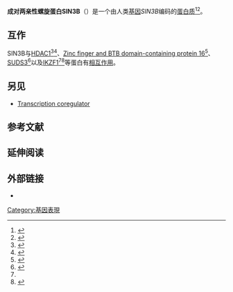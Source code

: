 {{PBB|geneid=23309}}
'''成对两亲性螺旋蛋白SIN3B'''（{{lang-en|Paired amphipathic helix protein Sin3b}}）是一个由人类[[基因|基因]]''SIN3B''编码的[[蛋白质|蛋白质]]<ref name="pmid9734811">{{cite journal | author = Ishikawa K, Nagase T, Suyama M, Miyajima N, Tanaka A, Kotani H, Nomura N, Ohara O | title = Prediction of the coding sequences of unidentified human genes. X. The complete sequences of 100 new cDNA clones from brain which can code for large proteins in vitro | journal = DNA Res | volume = 5 | issue = 3 | pages = 169–76 | pmid = 9734811 | pmc =  | doi =10.1093/dnares/5.3.169  |date=December 1998}}</ref><ref name="entrez">{{cite web | title = Entrez Gene: SIN3B SIN3 homolog B, transcription regulator (yeast)| url = http://www.ncbi.nlm.nih.gov/sites/entrez?Db=gene&Cmd=ShowDetailView&TermToSearch=23309| accessdate = }}</ref>。

==互作==

SIN3B与[[HDAC1|HDAC1]]<ref name=pmid10444591>{{cite journal |last=Zhang |first=Y |authorlink= |coauthors=Ng H H, Erdjument-Bromage H, Tempst P, Bird A, Reinberg D |title=Analysis of the NuRD subunits reveals a histone deacetylase core complex and a connection with DNA methylation |journal=Genes Dev. |volume=13 |issue=15 |pages=1924–35 |publisher= |location = UNITED STATES| issn = 0890-9369| pmid = 10444591 | bibcode = | oclc =| id = | url = | language = | format = | accessdate = | laysummary = | laysource = | laydate = | quote = |doi=10.1101/gad.13.15.1924 |pmc=316920 |date=August 1999}}</ref><ref name=pmid10357820>{{cite journal |last=Koipally |first=J |authorlink= |coauthors=Renold A, Kim J, Georgopoulos K |title=Repression by Ikaros and Aiolos is mediated through histone deacetylase complexes |journal=EMBO J. |volume=18 |issue=11 |pages=3090–100 |publisher= |location = ENGLAND| issn = 0261-4189| pmid = 10357820 |doi = 10.1093/emboj/18.11.3090 | bibcode = | oclc =| id = | url = | language = | format = | accessdate = | laysummary = | laysource = | laydate = | quote = |pmc=1171390 |date=June 1999}}</ref>、[[Zinc_finger_and_BTB_domain-containing_protein_16|Zinc finger and BTB domain-containing protein 16]]<ref name=pmid9627120>{{cite journal |last=David |first=G |authorlink= |coauthors=Alland L, Hong S H, Wong C W, DePinho R A, Dejean A |title=Histone deacetylase associated with mSin3A mediates repression by the acute promyelocytic leukemia-associated PLZF protein |journal=Oncogene |volume=16 |issue=19 |pages=2549–56 |publisher= |location = ENGLAND| issn = 0950-9232| pmid = 9627120 |doi = 10.1038/sj.onc.1202043 | bibcode = | oclc =| id = | url = | language = | format = | accessdate = | laysummary = | laysource = | laydate = | quote = |date=May 1998}}</ref>、[[SUDS3|SUDS3]]<ref name=pmid11909966>{{cite journal |last=Alland |first=Leila |authorlink= |coauthors=David Gregory, Shen-Li Hong, Potes Jason, Muhle Rebecca, Lee Hye-Chun, Hou Harry, Chen Ken, DePinho Ronald A |title=Identification of Mammalian Sds3 as an Integral Component of the Sin3/Histone Deacetylase Corepressor Complex |journal=Mol. Cell. Biol. |volume=22 |issue=8 |pages=2743–50 |publisher= |location = United States| issn = 0270-7306| pmid = 11909966 | bibcode = | oclc =| id = | url =https://archive.org/details/sim_molecular-and-cellular-biology_2002-04_22_8/page/2743| language = | format = | accessdate = | laysummary = | laysource = | laydate = | quote = |doi=10.1128/MCB.22.8.2743-2750.2002 |pmc=133736 |date=April 2002}}</ref>以及[[IKZF1|IKZF1]]<ref name=pmid10357820/><ref name=pmid12015313>{{cite journal |last=Koipally |first=Joseph |authorlink= |coauthors=Georgopoulos Katia |title=A molecular dissection of the repression circuitry of Ikaros |journal=J. Biol. Chem. |volume=277 |issue=31 |pages=27697–705 |publisher= |location = United States| issn = 0021-9258| pmid = 12015313 |doi = 10.1074/jbc.M201694200 | bibcode = | oclc =| id = | url = | language = | format = | accessdate = | laysummary = | laysource = | laydate = | quote = |date=August 2002}}</ref>等蛋白有[[蛋白質交互作用|相互作用]]。

==另见==
* [[Transcription_coregulator|Transcription coregulator]]

==参考文献==
{{reflist}}

==延伸阅读==
{{refbegin | 2}}
{{PBB_Further_reading 
| citations = 
*{{cite journal  | author=Ayer DE, Lawrence QA, Eisenman RN |title=Mad-Max transcriptional repression is mediated by ternary complex formation with mammalian homologs of yeast repressor Sin3 |journal=Cell |volume=80 |issue= 5 |pages= 767–76 |year= 1995 |pmid= 7889570 |doi=10.1016/0092-8674(95)90355-0  }}
*{{cite journal  | author=David G, Alland L, Hong SH, ''et al.'' |title=Histone deacetylase associated with mSin3A mediates repression by the acute promyelocytic leukemia-associated PLZF protein |journal=Oncogene |volume=16 |issue= 19 |pages= 2549–56 |year= 1998 |pmid= 9627120 |doi= 10.1038/sj.onc.1202043 }}
*{{cite journal  | author=Koipally J, Renold A, Kim J, Georgopoulos K |title=Repression by Ikaros and Aiolos is mediated through histone deacetylase complexes |journal=EMBO J. |volume=18 |issue= 11 |pages= 3090–100 |year= 1999 |pmid= 10357820 |doi= 10.1093/emboj/18.11.3090  | pmc=1171390 }}
*{{cite journal  | author=Naruse Y, Aoki T, Kojima T, Mori N |title=Neural restrictive silencer factor recruits mSin3 and histone deacetylase complex to repress neuron-specific target genes |journal=Proc. Natl. Acad. Sci. U.S.A. |volume=96 |issue= 24 |pages= 13691–6 |year= 2000 |pmid= 10570134 |doi=10.1073/pnas.96.24.13691  | pmc=24126  }}
*{{cite journal  | author=Spronk CA, Tessari M, Kaan AM, ''et al.'' |title=The Mad1-Sin3B interaction involves a novel helical fold |journal=Nat. Struct. Biol. |volume=7 |issue= 12 |pages= 1100–4 |year= 2001 |pmid= 11101889 |doi= 10.1038/81944 }}
*{{cite journal  | author=Spronk CA, Jansen JF, Tessari M, ''et al.'' |title=Sequence-specific assignment of the PAH2 domain of Sin3B free and bound to Mad1 |journal=J. Biomol. NMR |volume=19 |issue= 4 |pages= 377–8 |year= 2001 |pmid= 11370785 |doi=10.1023/A:1011262214741  }}
*{{cite journal  | author=Alland L, David G, Shen-Li H, ''et al.'' |title=Identification of Mammalian Sds3 as an Integral Component of the Sin3/Histone Deacetylase Corepressor Complex | url=https://archive.org/details/sim_molecular-and-cellular-biology_2002-04_22_8/page/2743 |journal=Mol. Cell. Biol. |volume=22 |issue= 8 |pages= 2743–50 |year= 2002 |pmid= 11909966 |doi=10.1128/MCB.22.8.2743-2750.2002  | pmc=133736  }}
*{{cite journal  | author=Rayman JB, Takahashi Y, Indjeian VB, ''et al.'' |title=E2F mediates cell cycle-dependent transcriptional repression in vivo by recruitment of an HDAC1/mSin3B corepressor complex |journal=Genes Dev. |volume=16 |issue= 8 |pages= 933–47 |year= 2002 |pmid= 11959842 |doi= 10.1101/gad.969202  | pmc=152357 }}
*{{cite journal  | author=Koipally J, Georgopoulos K |title=A molecular dissection of the repression circuitry of Ikaros |journal=J. Biol. Chem. |volume=277 |issue= 31 |pages= 27697–705 |year= 2002 |pmid= 12015313 |doi= 10.1074/jbc.M201694200 }}
*{{cite journal  | author=Yang L, Mei Q, Zielinska-Kwiatkowska A, ''et al.'' |title=An ERG (ets-related gene)-associated histone methyltransferase interacts with histone deacetylases 1/2 and transcription co-repressors mSin3A/B |journal=Biochem. J. |volume=369 |issue= Pt 3 |pages= 651–7 |year= 2003 |pmid= 12398767 |doi= 10.1042/BJ20020854  | pmc=1223118 }}
*{{cite journal  | author=Strausberg RL, Feingold EA, Grouse LH, ''et al.'' |title=Generation and initial analysis of more than 15,000 full-length human and mouse cDNA sequences |journal=Proc. Natl. Acad. Sci. U.S.A. |volume=99 |issue= 26 |pages= 16899–903 |year= 2003 |pmid= 12477932 |doi= 10.1073/pnas.242603899  | pmc=139241 }}
*{{cite journal  | author=Petrie K, Guidez F, Howell L, ''et al.'' |title=The histone deacetylase 9 gene encodes multiple protein isoforms |journal=J. Biol. Chem. |volume=278 |issue= 18 |pages= 16059–72 |year= 2003 |pmid= 12590135 |doi= 10.1074/jbc.M212935200 }}
*{{cite journal  | author=Wysocka J, Myers MP, Laherty CD, ''et al.'' |title=Human Sin3 deacetylase and trithorax-related Set1/Ash2 histone H3-K4 methyltransferase are tethered together selectively by the cell-proliferation factor HCF-1 |journal=Genes Dev. |volume=17 |issue= 7 |pages= 896–911 |year= 2003 |pmid= 12670868 |doi= 10.1101/gad.252103  | pmc=196026 }}
*{{cite journal  | author=Ota T, Suzuki Y, Nishikawa T, ''et al.'' |title=Complete sequencing and characterization of 21,243 full-length human cDNAs |journal=Nat. Genet. |volume=36 |issue= 1 |pages= 40–5 |year= 2004 |pmid= 14702039 |doi= 10.1038/ng1285 }}
*{{cite journal  | author=Dugast-Darzacq C, Pirity M, Blanck JK, ''et al.'' |title=Mxi1-SRalpha: a novel Mxi1 isoform with enhanced transcriptional repression potential |journal=Oncogene |volume=23 |issue= 55 |pages= 8887–99 |year= 2004 |pmid= 15467743 |doi= 10.1038/sj.onc.1208107 }}
*{{cite journal  | author=Gerhard DS, Wagner L, Feingold EA, ''et al.'' |title=The Status, Quality, and Expansion of the NIH Full-Length cDNA Project: The Mammalian Gene Collection (MGC) |journal=Genome Res. |volume=14 |issue= 10B |pages= 2121–7 |year= 2004 |pmid= 15489334 |doi= 10.1101/gr.2596504  | pmc=528928 }}
*{{cite journal  | author=Rampalli S, Pavithra L, Bhatt A, ''et al.'' |title=Tumor Suppressor SMAR1 Mediates Cyclin D1 Repression by Recruitment of the SIN3/Histone Deacetylase 1 Complex | url=https://archive.org/details/sim_molecular-and-cellular-biology_2005-10_25_19/page/8415 |journal=Mol. Cell. Biol. |volume=25 |issue= 19 |pages= 8415–29 |year= 2005 |pmid= 16166625 |doi= 10.1128/MCB.25.19.8415-8429.2005  | pmc=1265755 }}
*{{cite journal  | author=Xu Y, Sengupta PK, Seto E, Smith BD |title=RFX family proteins differentially interact with HDACs to repress collagen alpha 2(I) gene (COL1A2) expression |journal=J. Biol. Chem. |volume=281 |issue= 14 |pages= 9260–70 |year= 2006 |pmid= 16464847 |doi= 10.1074/jbc.M511724200  | pmc=1434794 }}
}}
{{refend}}

==外部链接==
* {{MeshName|SIN3B+protein,+human}}
{{NLM content}}
{{PDB Gallery|geneid=23309}}
{{Transcription coregulators}}

<!-- The PBB_Controls template provides controls for Protein Box Bot, please see Template:PBB_Controls for details. -->
{{PBB_Controls
| update_page = yes 
| require_manual_inspection = no 
| update_protein_box = yes
| update_summary = yes
| update_citations = yes
}}

[[Category:基因表現|Category:基因表現]]